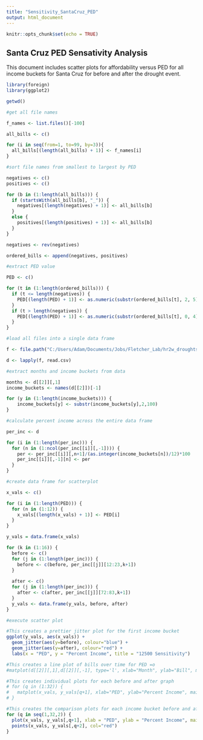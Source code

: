 ```yaml
---
title: "Sensitivity_SantaCruz_PED"
output: html_document
---
```


```r
knitr::opts_chunk$set(echo = TRUE)
```

## Santa Cruz PED Sensativity Analysis

This document includes scatter plots for affordability versus PED for all income buckets for Santa Cruz for before and after the drought event.

```r
library(foreign)
library(ggplot2)

getwd()

#get all file names

f_names <- list.files()[-100]

all_bills <- c()

for (i in seq(from=1, to=99, by=3)){
  all_bills[(length(all_bills) + 1)] <- f_names[i]
}

#sort file names from smallest to largest by PED

negatives <- c()
positives <- c()

for (b in (1:length(all_bills))) {
  if (startsWith(all_bills[b], "_")) {
    negatives[(length(negatives) + 1)] <- all_bills[b]
  }
  else {
    positives[(length(positives) + 1)] <- all_bills[b]
  }
}

negatives <- rev(negatives)

ordered_bills <- append(negatives, positives)

#extract PED value

PED <- c()

for (t in (1:length(ordered_bills))) {
  if (t <= length(negatives)) {
    PED[(length(PED) + 1)] <- as.numeric(substr(ordered_bills[t], 2, 5))*(-1)
  }
  if (t > length(negatives)) {
    PED[(length(PED) + 1)] <- as.numeric(substr(ordered_bills[t], 0, 4))
  }
}

#load all files into a single data frame

f <- file.path("C:/Users/Adam/Documents/Jobs/Fletcher_Lab/hr2w_droughts/outputs/santa_cruz/sensitivity/PED/5.17", ordered_bills)

d <- lapply(f, read.csv)

#extract months and income buckets from data

months <- d[[2]][,1]
income_buckets <- names(d[[2]])[-1]

for (y in (1:length(income_buckets))) {
    income_buckets[y] <- substr(income_buckets[y],2,100)
}

#calculate percent income across the entire data frame

per_inc <- d

for (i in (1:length(per_inc))) {
  for (n in (1:ncol(per_inc[[i]][,-1]))) {
    per <- per_inc[[i]][,n+1]/(as.integer(income_buckets[n])/12)*100
    per_inc[[i]][,-1][n] <- per
  }
}

#create data frame for scatterplot

x_vals <- c()

for (i in (1:length(PED))) {
  for (n in (1:12)) {
    x_vals[(length(x_vals) + 1)] <- PED[i]
  }
}

y_vals = data.frame(x_vals)

for (k in (1:16)) {
  before <- c()
  for (j in (1:length(per_inc))) {
    before <- c(before, per_inc[[j]][12:23,k+1])
  }
  
  after <- c()
  for (j in (1:length(per_inc))) {
    after <- c(after, per_inc[[j]][72:83,k+1])
  }
  y_vals <- data.frame(y_vals, before, after)
}

#execute scatter plot

#This creates a prettier jitter plot for the first income bucket
ggplot(y_vals, aes(x_vals)) + 
  geom_jitter(aes(y=before), colour="blue") + 
  geom_jitter(aes(y=after), colour="red") + 
  labs(x = "PED", y = "Percent Income", title = "12500 Sensitivity")

#This creates a line plot of bills over time for PED =o
#matplot(d[[2]][,1],d[[2]][,-1], type='l', xlab="Month", ylab="Bill", main="Bills Over Time")

#This creates individual plots for each before and after graph
# for (q in (1:32)) {
#   matplot(x_vals, y_vals[q+1], xlab="PED", ylab="Percent Income", main=income_buckets[(q/2+0.5)])
# }

#This creates the comparison plots for each income bucket before and after the drought
for (q in seq(1,32,2)) {
  plot(x_vals, y_vals[,q+1], xlab = "PED", ylab = "Percent Income", main=income_buckets[(q/2+0.5)], xlim=c(min(x_vals), max(x_vals)), ylim=c(min(y_vals[,q+1],y_vals[,q+2]), max(y_vals[,q+1],y_vals[,q+2])))
  points(x_vals, y_vals[,q+2], col="red")
}

```
